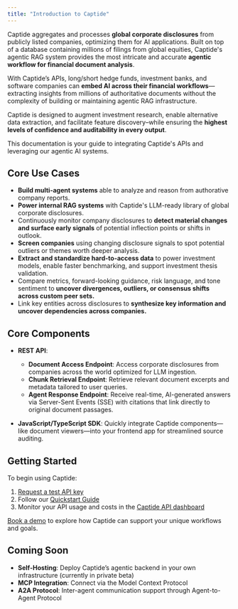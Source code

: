```yaml
---
title: "Introduction to Captide"
---
```


Captide aggregates and processes **global corporate disclosures** from publicly listed companies, optimizing them for AI applications. Built on top of a database containing millions of filings from global equities, Captide's agentic RAG system provides the most intricate and accurate **agentic workflow for financial document analysis**.

With Captide’s APIs, long/short hedge funds, investment banks, and software companies can **embed AI across their financial workflows**—extracting insights from millions of authoritative documents without the complexity of building or maintaining agentic RAG infrastructure.

Captide is designed to augment investment research, enable alternative data extraction, and facilitate feature discovery–while ensuring the **highest levels of confidence and auditability in every output**.

This documentation is your guide to integrating Captide's APIs and leveraging our agentic AI systems.

## Core Use Cases

- **Build multi-agent systems** able to analyze and reason from authorative company reports.
- **Power internal RAG systems** with Captide's LLM-ready library of global corporate disclosures.
- Continuously monitor company disclosures to **detect material changes and surface early signals** of potential inflection points or shifts in outlook.
- **Screen companies** using changing disclosure signals to spot potential outliers or themes worth deeper analysis.
- **Extract and standardize hard-to-access data** to power investment models, enable faster benchmarking, and support investment thesis validation.
- Compare metrics, forward-looking guidance, risk language, and tone sentiment to **uncover divergences, outliers, or consensus shifts across custom peer sets.**
- Link key entities across disclosures to **synthesize key information and uncover dependencies across companies.**

## Core Components

- **REST API**:
  - **Document Access Endpoint**: Access corporate disclosures from companies across the world optimized for LLM ingestion.
  - **Chunk Retrieval Endpoint**: Retrieve relevant document excerpts and metadata tailored to user queries.
  - **Agent Response Endpoint**: Receive real-time, AI-generated answers via Server-Sent Events (SSE) with citations that link directly to original document passages.

- **JavaScript/TypeScript SDK**: Quickly integrate Captide components—like document viewers—into your frontend app for streamlined source auditing.

## Getting Started

To begin using Captide:

1. [Request a test API key](https://www.captide.ai/contact/api-request)
2. Follow our [Quickstart Guide](./quickstart)
3. Monitor your API usage and costs in the [Captide API dashboard](https://app.captide.co/api-dashboard)

[Book a demo](https://www.captide.ai/contact/api-request) to explore how Captide can support your unique workflows and goals.

## Coming Soon

- **Self-Hosting**: Deploy Captide’s agentic backend in your own infrastructure (currently in private beta)
- **MCP Integration**: Connect via the Model Context Protocol
- **A2A Protocol**: Inter-agent communication support through Agent-to-Agent Protocol